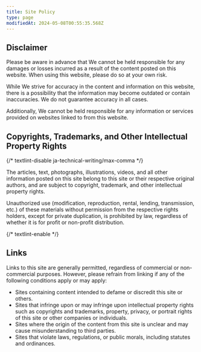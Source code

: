 ```yaml
---
title: Site Policy
type: page
modifiedAt: 2024-05-08T00:55:35.568Z
---
```


## Disclaimer

Please be aware in advance that We cannot be held responsible for any damages or losses incurred as a result of the content posted on this website. When using this website, please do so at your own risk.

While We strive for accuracy in the content and information on this website, there is a possibility that the information may become outdated or contain inaccuracies. We do not guarantee accuracy in all cases.

Additionally, We cannot be held responsible for any information or services provided on websites linked to from this website.

## Copyrights, Trademarks, and Other Intellectual Property Rights

{/* textlint-disable ja-technical-writing/max-comma */}

The articles, text, photographs, illustrations, videos, and all other information posted on this site belong to this site or their respective original authors, and are subject to copyright, trademark, and other intellectual property rights.

Unauthorized use (modification, reproduction, rental, lending, transmission, etc.) of these materials without permission from the respective rights holders, except for private duplication, is prohibited by law, regardless of whether it is for profit or non-profit distribution.

{/* textlint-enable */}

## Links

Links to this site are generally permitted, regardless of commercial or non-commercial purposes. However, please refrain from linking if any of the following conditions apply or may apply:

- Sites containing content intended to defame or discredit this site or others.
- Sites that infringe upon or may infringe upon intellectual property rights such as copyrights and trademarks, property, privacy, or portrait rights of this site or other companies or individuals.
- Sites where the origin of the content from this site is unclear and may cause misunderstanding to third parties.
- Sites that violate laws, regulations, or public morals, including statutes and ordinances.
